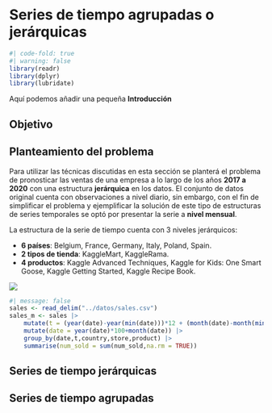 # Series de tiempo agrupadas o jerárquicas

```r
#| code-fold: true
#| warning: false
library(readr)
library(dplyr)
library(lubridate)
```

Aquí podemos añadir una pequeña **Introducción**

## Objetivo


## Planteamiento del problema

Para utilizar las técnicas discutidas en esta sección se planterá el problema de pronosticar las ventas de una empresa a lo largo de los años **2017 a 2020** con una estructura **jerárquica** en los datos. El conjunto de datos original cuenta con observaciones a nivel diario, sin embargo, con el fin de simplificar el problema y ejemplificar la solución de este tipo de estructuras de series temporales se optó por presentar la serie a **nivel mensual**.

La estructura de la serie de tiempo cuenta con 3 niveles jerárquicos:

- **6 países**: Belgium, France, Germany, Italy, Poland, Spain.
- **2 tipos de tienda**: KaggleMart, KaggleRama.
- **4 productos**: Kaggle Advanced Techniques, Kaggle for Kids: One Smart Goose, Kaggle Getting Started, Kaggle Recipe Book.

![](figuras/series_de_tiempo_hierarchical.jpg)

```r
#| message: false
sales <- read_delim("../datos/sales.csv")
sales_m <- sales |>
    mutate(t = (year(date)-year(min(date)))*12 + (month(date)-month(min(date)))) |>
    mutate(date = year(date)*100+month(date)) |>
    group_by(date,t,country,store,product) |>
    summarise(num_sold = sum(num_sold,na.rm = TRUE))
```

## Series de tiempo jerárquicas


## Series de tiempo agrupadas



